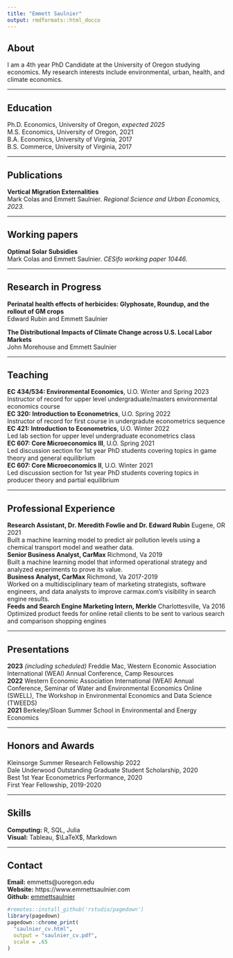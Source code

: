 ```yaml
---
title: "Emmett Saulnier"
output: rmdformats::html_docco
---
```


## About  
I am a 4th year PhD Candidate at the University of Oregon studying economics. My research interests include environmental, urban, health, and climate economics.

---

## Education

Ph.D. Economics, University of Oregon, *expected 2025*  
M.S. Economics, University of Oregon, 2021   
B.A. Economics, University of Virginia, 2017  
B.S. Commerce, University of Virginia, 2017

---

## Publications 

**Vertical Migration Externalities**   
Mark Colas and Emmett Saulnier. *Regional Science and Urban Economics, 2023.*  
    

---

## Working papers 

**Optimal Solar Subsidies**  
Mark Colas and Emmett Saulnier. *CESifo working paper 10446.*  

---

## Research in Progress  


**Perinatal health effects of herbicides: Glyphosate, Roundup, and the rollout of GM crops**  
Edward Rubin and Emmett Saulnier  

**The Distributional Impacts of Climate Change across U.S. Local Labor Markets**  
John Morehouse and Emmett Saulnier  

---

## Teaching  


**EC 434/534: Environmental Economics**, U.O. Winter and Spring 2023  
Instructor of record for upper level undergraduate/masters environmental economics course     
**EC 320: Introduction to Econometrics**, U.O. Spring 2022  
Instructor of record for first course in undergradute econometrics sequence  
**EC 421: Introduction to Econometrics**, U.O. Winter 2022  
Led lab section for upper level undergraduate econometrics class  
**EC 607: Core Microeconomics III**, U.O. Spring 2021   
Led discussion section for 1st year PhD students covering topics in game theory and general equilibrium  
**EC 607: Core Microeconomics II**, U.O. Winter 2021  
Led discussion section for 1st year PhD students covering topics in producer theory and partial equilibrium  


---

## Professional Experience  

**Research Assistant, Dr. Meredith Fowlie and Dr. Edward Rubin** Eugene, OR 2021  
Built a machine learning model to predict air pollution levels using a chemical transport model and weather data.  
**Senior Business Analyst, CarMax** Richmond, Va 2019  
Built a machine learning model that informed operational strategy and analyzed experiments to prove its value.   
**Business Analyst, CarMax** Richmond, Va 2017-2019  
Worked on a multidisciplinary team of marketing strategists, software engineers, and data analysts to improve carmax.com's visibility in search engine results.  
**Feeds and Search Engine Marketing Intern, Merkle** Charlottesville, Va 2016   
Optimized product feeds for online retail clients to be sent to various search and comparison shopping engines

---

## Presentations  

**2023** *(including scheduled)* Freddie Mac, Western Economic Association International (WEAI) Annual Conference, Camp Resources  
**2022** Western Economic Association International (WEAI) Annual Conference, Seminar of Water and Environmental Economics Online (SWELL), The Workshop in Environmental Economics and Data Science (TWEEDS)  
**2021** Berkeley/Sloan Summer School in Environmental and Energy Economics  

---  

## Honors and Awards  

Kleinsorge Summer Research Fellowship 2022  
Dale Underwood Outstanding Graduate Student Scholarship, 2020  
Best 1st Year Econometrics Performance, 2020  
First Year Fellowship, 2019-2020

---   

## Skills 
**Computing:** R, SQL, Julia  
**Visual:** Tableau, $\LaTeX$, Markdown  


---  

## Contact  
**Email:** emmetts@uoregon.edu  
**Website:** https://www.emmettsaulnier.com  
**Github:** [emmettsaulnier](https://github.com/emmettsaulnier)


```R
#remotes::install_github('rstudio/pagedown')
library(pagedown)
pagedown::chrome_print(
  "saulnier_cv.html", 
  output = "saulnier_cv.pdf",
  scale = .65
)
```


